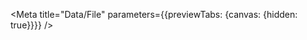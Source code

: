 
<Redirect />

<Meta title="Data/File" parameters={{previewTabs: {canvas: {hidden: true}}}} />

<Title />

The `File` class is a utility that encapsulates useful functionality from the
WebViewer API. It exposes various properties and methods for manipulating the
`File`.

```ts
const file = new File({ /* FileDetails */ });

await file.rotate();
setThumbnail(file.thumbnail.get());
```

## `FileDetails`

<Props of={options} />

## `File` (class)

<Props of={output} />
